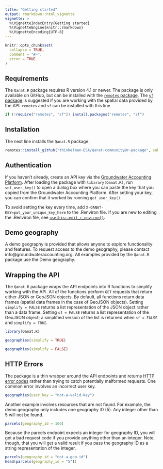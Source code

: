 ```yaml
---
title: "Getting started"
output: rmarkdown::html_vignette
vignette: >
  %\VignetteIndexEntry{Getting started}
  %\VignetteEngine{knitr::rmarkdown}
  %\VignetteEncoding{UTF-8}
---
```


```r
knitr::opts_chunk$set(
  collapse = TRUE,
  comment = "#>",
  error = TRUE
)
```

## Requirements

The `Qanat.R` package requires R version 4.1 or newer. The package is only available on GitHub, but can be installed with the [`remotes` package](https://remotes.r-lib.org/). The [`sf` package](https://r-spatial.github.io/sf/) is suggested if you are working with the spatial data provided by the API. `remotes` and `sf` can be installed with this line.

```r
if (!require("remotes", "sf")) install.packages("remotes", "sf")
```

## Installation

The next line installs the `Qanat.R` package. 

```r
remotes::install_github("thinkelman-ESA/qanat-community@r-package", subdir = "Qanat.R")
```

## Authentication

If you haven't already, create an API key via the [Groundwater Accounting Platform](https://www.groundwateraccounting.org/getting-started-with-the-api). After loading the package with `libarary(Qanat.R)`, run `set_user_key()` to open a dialog box where you can paste the key that you copied from the Groundwater Accounting Platform. After setting your key, you can confirm that it worked by running `get_user_key()`. 

To avoid setting the key every time, add `X-QANAT-KEY=put_your_unique_key_here` to the .Renviron file. If you are new to editing the .Renviron file, see [`usethis::edit_r_environ()`](https://usethis.r-lib.org/reference/edit.html). 

## Demo geography

A demo geography is provided that allows anyone to explore functionality and features. To request access to the demo geography, please contact info@groundwateraccounting.org. All examples provided by the `Qanat.R` package use the Demo geography.

## Wrapping the API

The `Qanat.R` package wraps the API endpoints into R functions to simplify working with the API. All of the functions perform `GET` requests that return either JSON or GeoJSON objects. By default, all functions return data frames (spatial data frames in the case of GeoJSON objects). Setting `simplify = FALSE` returns a list representation of the JSON object rather than a data frame. Setting `sf = FALSE` returns a list representation of the GeoJSON object; a simplified version of the list is returned when `sf = FALSE` and `simplify = TRUE`.

```r
library(Qanat.R)

geographies(simplify = TRUE)

geographies(simplify = FALSE)
```

## HTTP Errors

The package is a thin wrapper around the API endpoints and returns [HTTP error codes](https://en.wikipedia.org/wiki/List_of_HTTP_status_codes) rather than trying to catch potentially malformed requests. One common error involves an incorrect user key.

```r
geographies(user_key = "not-a-valid-key")
```

Another example involves resources that are not found. For example, the demo geography only includes one geography ID (5). Any integer other than 5 will not be found.

```r
parcels(geography_id = 100)
```

Because the parcels endpoint expects an integer for geography ID, you will get a bad request code if you provide anything other than an integer. Note, though, that you will get a valid result if you pass the geography ID as a string representation of the integer.

```r
parcels(geography_id = "not-a-geo-id")
head(parcels(geography_id = "5"))
```

